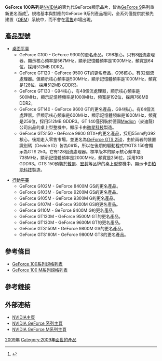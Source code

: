 {{noteTA
|G1=IT
}}
{{NvidiaGPU
| name = NVIDIA GeForce 100系列
| image = <!-- 注释出：[[File:GeForce_newlogo.png|200px]] -->
| caption = GeForce 標誌
| bgcolor = green
| codename = G92b，G94b，G96b，G98
| fab = 65奈米/55奈米
| created = 2009年1月
| entry = 桌面平台：G100, GT120, GT130, GT140<br />移动平台：G102M, G103M, G105M, G107M, G110M, GT120M
| midrange = 桌面平台：GTS150<br />移动平台：GT130M, GT140M
| highend = 移动平台：GTS150M, GTS160M
| dxversion = [[DirectX|DirectX]] 10, Shader Model 4
| openglversion = [[OpenGL|OpenGL]] 3.3
| predecessor = [[NVIDIA_GeForce_8|NVIDIA GeForce 8]]
| variant = [[NVIDIA_GeForce_9|NVIDIA GeForce 9]]
| successor   = [[NVIDIA_GeForce_200|NVIDIA GeForce 200]]和[[NVIDIA_GeForce_300|NVIDIA GeForce 300]]
}}

'''GeForce 100系列'''是[[NVIDIA|NVIDIA]]的第九代GeForce顯示晶片，皆為[[GeForce_9|GeForce 9]]系列重新更名而成<ref>{{Cite web |url=http://news.mydrivers.com/1/122/122514.htm |title=NVIDIA桌面、笔记本全面改名 新型号一览 |accessdate=2009-10-08 |archive-date=2009-04-12 |archive-url=https://web.archive.org/web/20090412153248/http://news.mydrivers.com/1/122/122514.htm |dead-url=no }}</ref>，規格基本與對應的GeForce 9系列產品相同，全系列僅提供於預先建置（[[OEM|OEM]]）系統中，而不會在[[零售|零售]]市場出現。

== 產品型號 ==
*[[桌面平臺|桌面平臺]]
**GeForce G100 - GeForce 9300的更名產品，G98核心。只有8個流處理器。顯示核心頻率是567MHz，顯示記憶體頻率是1000MHz，頻寬是64位，採用512MB DDR2。
**GeForce GT120 - GeForce 9500 GT的更名產品，G96核心。有32個流處理器。但顯示核心頻率是500MHz，顯示記憶體頻率是1000MHz，頻寬是128位，採用512MB GDDR3。
**GeForce GT130 - G94核心，有48個流處理器，顯示核心頻率是500MHz，顯示記憶體頻率是1000MHz，頻寬是192位，採用768MB DDR2。
**GeForce GT140 - GeForce 9600 GT的更名產品，G94核心。有64個流處理器。但顯示核心頻率是600MHz，顯示記憶體頻率是1800MHz，頻寬是256位，採用512MB GDDR3。GT 140僅預裝於德國[[Medion|Medion]]（麥迪龍）公司出品的桌上型整機中，顯示卡由[[微星科技|微星科技]]製造。
**GeForce GTS150 - GeForce 9800 GTX+的更名產品，採用55nm的G92核心。後期走入零售市場，並更名為[[GeForce_200|GeForce GTS 250]]，由於兩者的裝置識別碼（Device ID）皆為0615，所以在後期的驅動程式中GTS 150會顯示為GTS 250。它有128個流處理器。標準版本的顯示核心頻率是738MHz，顯示記憶體頻率是2000MHz，頻寬是256位，採用1GB GDDR3。GTS 150預裝於[[戴爾|戴爾]]、[[宏碁|宏碁]]等品牌的桌上型整機中，顯示卡由[[柏能科技|柏能科技]]製造。

*[[行動平臺|行動平臺]]
**GeForce G102M - GeForce 8400M GS的更名產品。
**GeForce G103M - GeForce 9200M GS的更名產品。
**GeForce G105M - GeForce 9300M G的更名產品。
**GeForce G107M - GeForce 9300M GS的更名產品。
**GeForce G110M - GeForce 9400M G的更名產品。
**GeForce GT120M - GeForce 9500M GT的更名產品。
**GeForce GT130M - GeForce 9600M GT的更名產品。
**GeForce GTS150M - GeForce 9800M GS的更名產品。
**GeForce GTS160M - GeForce 9800M GTS的更名產品。

== 參考條目 ==
*[[NVIDIA顯示核心列表#GeForce_100|GeForce 100系列規格列表]]
*[[NVIDIA顯示核心列表#GeForce_100_M|GeForce 100 M系列規格列表]]

== 參考鏈接 ==
{{reflist}}

== 外部連結 ==
{{Commons|Category:Nvidia GeForce 100 series video cards|NVIDIA GeForce 100}}
* [http://www.nvidia.com NVIDIA主頁]{{Wayback|url=http://www.nvidia.com/ |date=20130703204126 }}
* [http://www.nvidia.com/object/geforce_family.html NVIDIA GeForce 系列主頁]{{Wayback|url=http://www.nvidia.com/object/geforce_family.html |date=20120701181254 }}
* [http://www.nvidia.com/object/geforce_m_series.html NVIDIA GeForce M系列主頁]{{Wayback|url=http://www.nvidia.com/object/geforce_m_series.html |date=20100811032718 }}

{{NVIDIA}}

[[Category:GeForce系列|2009年]]
[[Category:2009年面世的產品|Category:2009年面世的產品]]